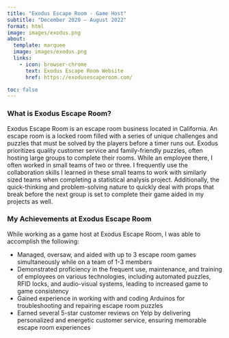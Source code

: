 ```yaml
---
title: "Exodus Escape Room - Game Host"
subtitle: "December 2020 – August 2022"
format: html
image: images/exodus.png
about:
  template: marquee
  image: images/exodus.png
  links: 
    - icon: browser-chrome
      text: Exodus Escape Room Website
      href: https://exodusescaperoom.com/

toc: false
---
```


### What is Exodus Escape Room?

Exodus Escape Room is an escape room business located in California. An escape room is a locked room filled with a series of unique challenges and puzzles that must be solved by the players before a timer runs out. Exodus prioritizes quality customer service and family-friendly puzzles, often hosting large groups to complete their rooms. While an employee there, I often worked in small teams of two or three. I frequently use the collaboration skills I learned in these small teams to work with similarly sized teams when completing a statistical analysis project. Additionally, the quick-thinking and problem-solving nature to quickly deal with props that break before the next group is set to complete their game aided in my projects as well.

### My Achievements at Exodus Escape Room

While working as a game host at Exodus Escape Room, I was able to accomplish the following:

- Managed, oversaw, and aided with up to 3 escape room games simultaneously while on a team of 1-3 members
- Demonstrated proficiency in the frequent use, maintenance, and training of employees on various technologies, including
automated puzzles, RFID locks, and audio-visual systems, leading to increased game to game consistency
- Gained experience in working with and coding Arduinos for troubleshooting and repairing escape room puzzles
- Earned several 5-star customer reviews on Yelp by delivering personalized and energetic customer service, ensuring
memorable escape room experiences